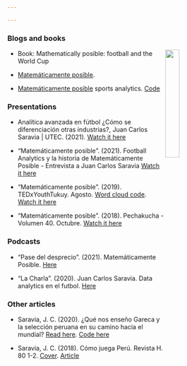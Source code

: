 ```yaml
---

---
```


### **Blogs and books**
[<img src="MAT_POSIBLE_General.png" style="width:25%; margin-right: 20px" align="right">](MAT_POSIBLE_General.png)

- Book: Mathematically posible: football and the World Cup

- [Matemáticamente posible](https://matematicamenteposible.net). 

- [Matemáticamente posible](https://www.facebook.com/matematicamenteposible/) sports analytics. [Code](https://github.com/jsaraviadrago/Mate-posible)


### **Presentations** 

- Analítica avanzada en fútbol ¿Cómo se diferenciación otras industrias?, Juan Carlos Saravia | UTEC. (2021). [Watch it here](https://www.youtube.com/watch?v=POkbGIYscC8&t=1208s) 


- "Matemáticamente posible". (2021). Football Analytics y la historia de Matemáticamente Posible - Entrevista a Juan Carlos Saravia [Watch it here](https://www.youtube.com/watch?v=GpGgB3Ki5FQ) 

- "Matemáticamente posible". (2019). TEDxYouthTukuy. Agosto. [Word cloud code](https://github.com/jsaraviadrago/Mate-posible). [Watch it here](https://www.youtube.com/watch?v=w2bFtUVihrs)

- "Matemáticamente posible". (2018). Pechakucha - Volumen 40. Octubre. [Watch it here](https://www.youtube.com/watch?v=kC85LBaDUZo&feature=youtu.be)

### **Podcasts**

- "Pase del desprecio". (2021). Matemáticamente Posible. [Here](https://open.spotify.com/episode/1zD28oQEBNiIHLnZACexN2?si=6ec8099487684544) 

- "La Charla". (2020). Juan Carlos Saravia. Data analytics en el futbol. [Here](https://open.spotify.com/episode/4Qt25ANwVWdZuJbN8MGaqG?si=6dd7071e6c2f4ddd) 


### **Other articles**

- Saravia, J. C. (2020). ¿Qué nos enseño Gareca y la selección peruana en su camino hacia el mundial? [Read here](https://medium.com/@jsaraviadrago/qué-nos-enseño-gareca-y-la-selección-peruana-en-su-camino-hacia-el-mundial-c849dc50fe1). [Code here](https://github.com/jsaraviadrago/Mate-posible/tree/master/Data%20eliminatorias%202022/Previa%20Eliminatorias%202022)

- Saravia, J. C. (2018). Cómo juega Perú. Revista H. 80 1-2.
[Cover](images/IMG_2809.JPG). [Article](images/Articulo_revista_H.pdf)